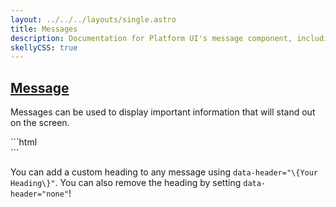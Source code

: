 ```yaml
---
layout: ../../../layouts/single.astro
title: Messages
description: Documentation for Platform UI's message component, including informational, warning, error, and success states.
skellyCSS: true
---
```


## [Message](#message)

Messages can be used to display important information that will stand out on the screen.

<Codedemo>
<div class="message message--info">
  <p class="skeleton" data-lines="1" data-color="var(--med-blue)" data-opacity="0.2"  role="presentation"></p>
</div>
<div class="message message--warning">
  <p class="skeleton" data-lines="1" data-color="var(--med-blue)" data-opacity="0.2"  role="presentation"></p>
</div>
<div class="message message--success">
  <p class="skeleton" data-lines="1" data-color="var(--med-blue)" data-opacity="0.2"  role="presentation"></p>
</div>
<div class="message message--error">
  <p class="skeleton" data-lines="1" data-color="var(--med-blue)" data-opacity="0.2"  role="presentation"></p>
</div>
</Codedemo>

<Codemarkup>
```html
<div class="message message--info">
<!-- Content goes here -->
</div>
<div class="message message--warning">
<!-- Content goes here -->
</div>
<div class="message message--success">
<!-- Content goes here -->
</div>
<div class="message message--error">
<!-- Content goes here -->
</div>
```
</Codemarkup>

<Callout header="Message Tip">
  <p>You can add a custom heading to any message using <code>data-header="\{Your Heading\}"</code>. You can also remove the heading by setting <code>data-header="none"</code>!</p>
</Callout>
